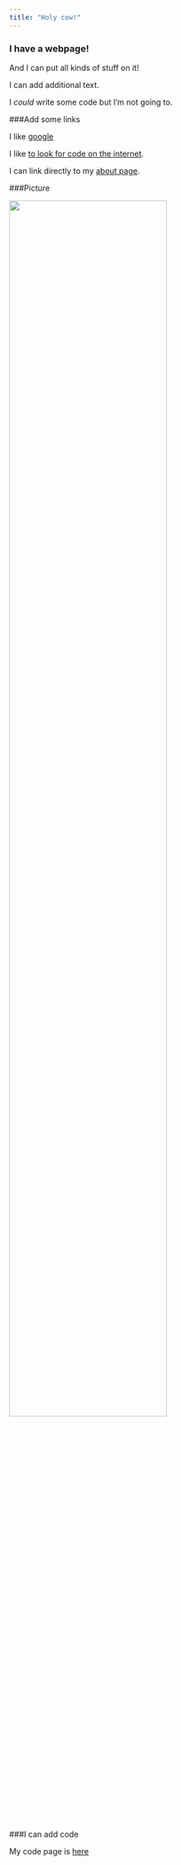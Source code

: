 ```yaml
---
title: "Holy cow!"
---
```


### I have a webpage!

And I can put all kinds of stuff on it!

I can add additional text.

I *could* write some code but I'm not going to. 


###Add some links

I like [google](https://www.google.com)

I like [to look for code on the internet](https://www.google.com).

I can link directly to my [about page](about.html).



###Picture

<img src="image/1.png" style="width:75%">


###I can add code

My code page is [here](code.html)


